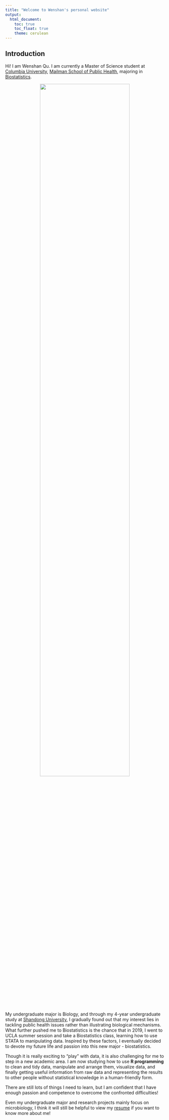```yaml
---
title: "Welcome to Wenshan's personal website"
output: 
  html_document:
    toc: true
    toc_float: true
    theme: cerulean
---
```


## Introduction

Hi! I am Wenshan Qu. I am currently a Master of Science student at [Columbia University](https://www.columbia.edu/content/academics), [Mailman School of Public Health](http://www.publichealth.columbia.edu/), majoring in [Biostatistics](http://www.publichealth.columbia.edu/academics/departments/biostatistics).  

<center><img src="picture/mailman.jpg" style="width:75%"></center>

My undergraduate major is Biology, and through my 4-year undergraduate study at [Shandong University](https://www.en.sdu.edu.cn/), I gradually found out that my interest lies in tackling public health issues rather than illustrating biological mechanisms. What further pushed me to Biostatistics is the chance that in 2019, I went to UCLA summer session and take a Biostatistics class, learning how to use STATA to manipulating data. Inspired by these factors, I eventually decided to devote my future life and passion into this new major - biostatistics.

Though it is really exciting to "play" with data, it is also challenging for me to step in a new academic area. I am now studying how to use **R programming** to clean and tidy data, manipulate and arrange them, visualize data, and finally getting useful information from raw data and representing the results to other people without statistical knowledge in a human-friendly form. 

There are still lots of things I need to learn, but I am confident that I have enough passion and competence to overcome the confronted difficulties! 

Even my undergraduate major and research projects mainly focus on microbiology, I think it will still be helpful to view my [resume](resume.html) if you want to know more about me!